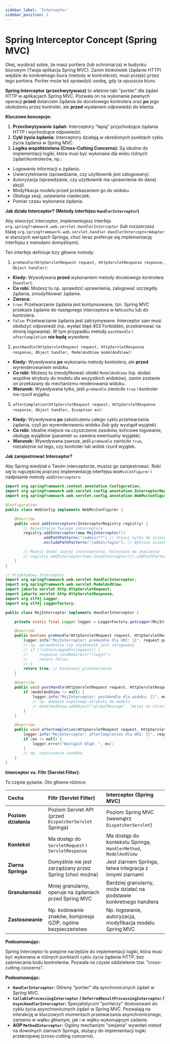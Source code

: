 ```yaml
---
sidebar_label: 'Interceptor'
sidebar_position: 2
---
```


# Spring Interceptor Concept (Spring MVC)

Okej, wyobraź sobie, że masz portiera (lub ochroniarza) w budynku biurowym (Twoja aplikacja Spring MVC). Zanim ktokolwiek (żądanie HTTP) wejdzie do konkretnego biura (metody w kontrolerze), musi przejść przez tego portiera. Portier może też sprawdzić osobę, gdy ta opuszcza biuro.

**Spring Interceptor (przechwytywacz)** to właśnie taki "portier" dla żądań HTTP w aplikacjach Spring MVC. Pozwala on na wykonanie pewnych operacji **przed** dotarciem żądania do docelowego kontrolera oraz **po** jego obsłużeniu przez kontroler, ale **przed** wysłaniem odpowiedzi do klienta.

**Kluczowe koncepcje:**

1.  **Przechwytywanie żądań:** Interceptory "łapią" przychodzące żądania HTTP i wychodzące odpowiedzi.
2.  **Cykl życia żądania:** Interceptory działają w określonych punktach cyklu życia żądania w Spring MVC.
3.  **Logika współdzielona (Cross-Cutting Concerns):** Są idealne do implementacji logiki, która musi być wykonana dla wielu różnych żądań/kontrolerów, np.:
*   Logowanie informacji o żądaniu.
*   Uwierzytelnianie (sprawdzanie, czy użytkownik jest zalogowany).
*   Autoryzacja (sprawdzanie, czy użytkownik ma uprawnienia do danej akcji).
*   Modyfikacja modelu przed przekazaniem go do widoku.
*   Obsługa sesji, ustawianie ciasteczek.
*   Pomiar czasu wykonania żądania.

**Jak działa Interceptor? (Metody interfejsu `HandlerInterceptor`)**

Aby stworzyć interceptor, implementujesz interfejs `org.springframework.web.servlet.HandlerInterceptor` (lub rozszerzasz klasę `org.springframework.web.servlet.handler.HandlerInterceptorAdapter` w starszych wersjach Springa, choć teraz preferuje się implementację interfejsu z metodami domyślnymi).

Ten interfejs definiuje trzy główne metody:

1.  `preHandle(HttpServletRequest request, HttpServletResponse response, Object handler)`:
*   **Kiedy:** Wywoływana **przed** wykonaniem metody docelowego kontrolera (`handler`).
*   **Co robi:** Możesz tu np. sprawdzić uprawnienia, zalogować szczegóły żądania, zmodyfikować żądanie.
*   **Zwraca:**
*   `true`: Przetwarzanie żądania jest kontynuowane, tzn. Spring MVC przekaże żądanie do następnego interceptora w łańcuchu lub do kontrolera.
*   `false`: Przetwarzanie żądania jest zatrzymywane. Interceptor sam musi obsłużyć odpowiedź (np. wysłać błąd 403 Forbidden, przekierować na stronę logowania). W tym przypadku metody `postHandle` i `afterCompletion` **nie będą** wywołane.

2.  `postHandle(HttpServletRequest request, HttpServletResponse response, Object handler, ModelAndView modelAndView)`:
*   **Kiedy:** Wywoływana **po** wykonaniu metody kontrolera, ale **przed** wyrenderowaniem widoku.
*   **Co robi:** Możesz tu zmodyfikować obiekt `ModelAndView` (np. dodać wspólne atrybuty do modelu dla wszystkich widoków), zanim zostanie on przekazany do mechanizmu renderowania widoku.
*   **Warunek:** Wywoływana tylko, jeśli `preHandle` zwróciło `true` i kontroler nie rzucił wyjątku.

3.  `afterCompletion(HttpServletRequest request, HttpServletResponse response, Object handler, Exception ex)`:
*   **Kiedy:** Wywoływana **po** zakończeniu całego cyklu przetwarzania żądania, czyli po wyrenderowaniu widoku (lub gdy wystąpił wyjątek).
*   **Co robi:** Idealne miejsce na czyszczenie zasobów, końcowe logowanie, obsługę wyjątków (parametr `ex` zawiera ewentualny wyjątek).
*   **Warunek:** Wywoływana zawsze, jeśli `preHandle` zwróciło `true`, niezależnie od tego, czy kontroler lub widok rzucił wyjątek.

**Jak zarejestrować Interceptor?**

Aby Spring wiedział o Twoim interceptorze, musisz go zarejestrować. Robi się to najczęściej poprzez implementację interfejsu `WebMvcConfigurer` i nadpisanie metody `addInterceptors`:

```java
import org.springframework.context.annotation.Configuration;
import org.springframework.web.servlet.config.annotation.InterceptorRegistry;
import org.springframework.web.servlet.config.annotation.WebMvcConfigurer;

@Configuration
public class WebConfig implements WebMvcConfigurer {

    @Override
    public void addInterceptors(InterceptorRegistry registry) {
        // Rejestracja Twojego interceptora
        registry.addInterceptor(new MojInterceptor())
                .addPathPatterns("/admin/**") // Stosuj tylko do ścieżek zaczynających się od /admin/
                .excludePathPatterns("/admin/login"); // Wyklucz ścieżkę /admin/login

        // Możesz dodać więcej interceptorów, kolejność ma znaczenie
        // registry.addInterceptor(new InnyInterceptor()).addPathPatterns("/**");
    }
}

// Przykładowy Interceptor
import org.springframework.web.servlet.HandlerInterceptor;
import org.springframework.web.servlet.ModelAndView;
import jakarta.servlet.http.HttpServletRequest;
import jakarta.servlet.http.HttpServletResponse;
import org.slf4j.Logger;
import org.slf4j.LoggerFactory;

public class MojInterceptor implements HandlerInterceptor {

    private static final Logger logger = LoggerFactory.getLogger(MojInterceptor.class);

    @Override
    public boolean preHandle(HttpServletRequest request, HttpServletResponse response, Object handler) throws Exception {
        logger.info("MojInterceptor: preHandle dla URI: {}", request.getRequestURI());
        // np. sprawdzenie czy użytkownik jest zalogowany
        // if (!isUserLoggedIn(request)) {
        //     response.sendRedirect("/login");
        //     return false;
        // }
        return true; // Kontynuuj przetwarzanie
    }

    @Override
    public void postHandle(HttpServletRequest request, HttpServletResponse response, Object handler, ModelAndView modelAndView) throws Exception {
        if (modelAndView != null) {
            logger.info("MojInterceptor: postHandle dla widoku: {}", modelAndView.getViewName());
            // np. dodanie wspólnego atrybutu do modelu
            // modelAndView.addObject("globalMessage", "Witaj na stronie!");
        }
    }

    @Override
    public void afterCompletion(HttpServletRequest request, HttpServletResponse response, Object handler, Exception ex) throws Exception {
        logger.info("MojInterceptor: afterCompletion dla URI: {}", request.getRequestURI());
        if (ex != null) {
            logger.error("Wystąpił błąd: ", ex);
        }
        // np. czyszczenie zasobów
    }
}
```

**Interceptor vs. Filtr (Servlet Filter):**

To częste pytanie. Oto główne różnice:

| Cecha                | Filtr (Servlet Filter)                                  | Interceptor (Spring MVC)                                   |
| :------------------- | :------------------------------------------------------ | :--------------------------------------------------------- |
| **Poziom działania** | Poziom Servlet API (przed `DispatcherServlet` Springa) | Poziom Spring MVC (wewnątrz `DispatcherServlet`)             |
| **Kontekst**         | Ma dostęp do `ServletRequest` i `ServletResponse`     | Ma dostęp do kontekstu Springa, `HandlerMethod`, `ModelAndView` |
| **Ziarna Springa**   | Domyślnie nie jest zarządzany przez Spring (choć można) | Jest ziarnem Springa, łatwa integracja z innymi ziarnami |
| **Granularność**     | Mniej granularny, operuje na żądaniach przed Spring MVC | Bardziej granularny, może działać na podstawie konkretnego handlera |
| **Zastosowanie**     | Np. kodowanie znaków, kompresja GZIP, ogólne bezpieczeństwo | Np. logowanie, autoryzacja, modyfikacja modelu Spring MVC  |

**Podsumowując:**

Spring Interceptor to potężne narzędzie do implementacji logiki, która musi być wykonana w różnych punktach cyklu życia żądania HTTP, bez zaśmiecania kodu kontrolerów. Pozwala na czyste oddzielenie tzw. "cross-cutting concerns".



**Podsumowując:**

*   **`HandlerInterceptor`:** Główny "portier" dla synchronicznych żądań w Spring MVC.
*   **`CallableProcessingInterceptor` / `DeferredResultProcessingInterceptor` / `AsyncHandlerInterceptor`:** Specjalistyczni "portierzy" dostosowani do cyklu życia asynchronicznych żądań w Spring MVC. Pozwalają na interakcję w kluczowych momentach przetwarzania asynchronicznego, zarówno w wątku głównym, jak i w wątku wykonującym zadanie.
*   **AOP `MethodInterceptor`:** Ogólny mechanizm "owijania" wywołań metod na dowolnych ziarnach Springa, służący do implementacji logiki przekrojowej (cross-cutting concerns).
